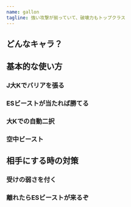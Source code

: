 ```yaml
---
name: gallon
tagline: 強い攻撃が揃っていて、破壊力もトップクラス
---
```


## どんなキャラ？

## 基本的な使い方

### J大Kでバリアを張る

### ESビーストが当たれば勝てる

### 大Kでの自動二択

### 空中ビースト

## 相手にする時の対策

### 受けの弱さを付く

### 離れたらESビーストが来るぞ

